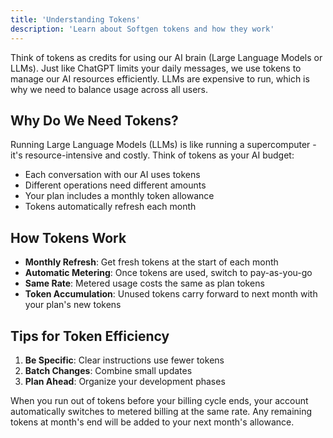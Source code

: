 ```yaml
---
title: 'Understanding Tokens'
description: 'Learn about Softgen tokens and how they work'
---
```


Think of tokens as credits for using our AI brain (Large Language Models or LLMs). Just like ChatGPT limits your daily messages, we use tokens to manage our AI resources efficiently. LLMs are expensive to run, which is why we need to balance usage across all users.

## Why Do We Need Tokens?

Running Large Language Models (LLMs) is like running a supercomputer - it's resource-intensive and costly. Think of tokens as your AI budget:
- Each conversation with our AI uses tokens
- Different operations need different amounts
- Your plan includes a monthly token allowance
- Tokens automatically refresh each month

## How Tokens Work

- **Monthly Refresh**: Get fresh tokens at the start of each month
- **Automatic Metering**: Once tokens are used, switch to pay-as-you-go
- **Same Rate**: Metered usage costs the same as plan tokens
- **Token Accumulation**: Unused tokens carry forward to next month with your plan's new tokens

## Tips for Token Efficiency

1. **Be Specific**: Clear instructions use fewer tokens
2. **Batch Changes**: Combine small updates
3. **Plan Ahead**: Organize your development phases

When you run out of tokens before your billing cycle ends, your account automatically switches to metered billing at the same rate. Any remaining tokens at month's end will be added to your next month's allowance.